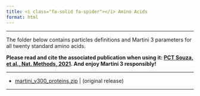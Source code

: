 ```yaml
---
title: <i class="fa-solid fa-spider"></i> Amino Acids
format: html
---
```


<hr>

The folder below contains particles definitions and Martini 3 parameters for all twenty standard amino acids. 

**Please read and cite the associated publication when using it: [PCT Souza, et al., Nat. Methods, 2021](https://www.nature.com/articles/s41592-021-01098-3#Sec13). And enjoy Martini 3 responsibly!**

<hr>

- [martini_v300_proteins.zip](https://martiniff-library.s3.ca-central-1.amazonaws.com/1_Downloads/ff_parameters/martini3/martini_v300_proteins.zip) | (original release)

<hr>